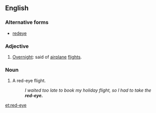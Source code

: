 {{wikipedia|red-eye flight}}
{{wikipedia|dab=Red eye}}

==English==
===Alternative forms===
*[[redeye]]
===Adjective===
{{en-adj|-}}
#{{informal}} [[overnight|Overnight]]: said of [[airplane]] [[flight]]s.
===Noun===
{{en-noun|s}}
#{{informal}} A red-eye flight.
#:''I waited too late to book my holiday flight, so I had to take the '''red-eye.'''''

[[et:red-eye]]